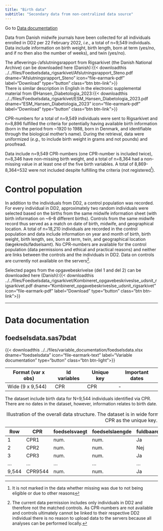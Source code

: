 ```yaml
---
title: "Birth data"
subtitle: "Secondary data from non-centralized data source"
---
```


Go to [Data documentation](foedsel.qmd#data-documentation)

Data from Danish midwife journals have been collected for all individuals enrolled in DD2 per 22 February 2022, *i.e.,* a total of n=9,549 individuals. Data include information on birth weight, birth length, born at term (yes/no, and if no then also the number of weeks), and twin (yes/no).

The afleverings-/afslutningsrapport from Rigsarkivet (the Danish National Archive) can be downloaded here (Danish):{{< downloadthis ../../files/Foedselsdata_rigsarkivet/Afslutningsrapport_Steno.pdf dname="Afslutningsrapport_Steno" icon="file-earmark-pdf" label="Download" type="button" class="btn btn-link">}}\
There is similar description in English in the electronic supplemental material from @Hansen_Diabetologia_2023:{{< downloadthis ../../files/Foedselsdata_rigsarkivet/ESM_Hansen_Diabetologia_2023.pdf dname="ESM_Hansen_Diabetologia_2023" icon="file-earmark-pdf" label="Download" type="button" class="btn btn-link">}}

CPR-numbers for a total of n=9,549 individuals were sent to Rigsarkivet and n=8,896 fulfilled the criteria for potentially having available birth information (born in the period from \~1920 to 1988, born in Denmark, and identifiable through the biological mother's name). During the retrieval, data were uniformized (*e.g.,* to include birth weight in grams and not pounds) and proofread.

Data include n=9,549 CPR-numbers (one CPR-number is included twice), n=8,346 have non-missing birth weight, and a total of n=8,364 had a non-missing value in at least one of the five birth variables. A total of 8,869-8,364=532 were not included despite fulfilling the criteria (not registered[^1]).

[^1]: It is not marked in the data whether missing was due to not being eligible or due to other reasons

# Control population

In addition to the individuals from DD2, a control population was recorded. For every individual in DD2, approximately two random individuals were selected based on the births from the same midwife information sheet (with birth information on \~6--8 different births). Controls from the same midwife record thus served as a match on date of birth, midwife, and geographical location. A total of n=18,210 individuals are recorded in the control population and data include information on year and month of birth, birth weight, birth length, sex, born at term, twin, and geographical location (lægekreds/fødselsamt). No CPR-numbers are available for the control population (data permissions and ethical and practical reasons) and neither are links between the controls and the individuals in DD2. Data on controls are currently not available on the servers[^2].

[^2]: The current data permission includes only individuals in DD2 and therefore not the matched controls. As CPR-numbers are not available and controls ultimately cannot be linked to their respective DD2 individual there is no reason to upload data to the servers because all analyses can be performed locally.

Selected pages from the opgavebeskrivelse (del 1 and del 2) can be downloaded here (Danish):{{< downloadthis ../../files/Foedselsdata_rigsarkivet/Kombineret_opgavebeskriveslse_udsnit_rigsarkivet.pdf dname="Kombineret_opgavebeskriveslse_udsnit_rigsarkivet" icon="file-earmark-pdf" label="Download" type="button" class="btn btn-link">}}\

<!-- ::: {.callout-note appearance="default"} -->

<!-- ## Spørgsmål til dokumentationen   -->

<!-- (mail sendt 05.09.2023) -->

<!-- (mail sendt 06.09.2023) -->

<!-- Og nu har jeg sendt det til Allan og Charlotte  -->

<!-- -   Jeg kan se i afslutningsrapporten at Rigsarkivet har fået n=9549 cpr-numre de skulle tjekke, og så vidt jeg kan se er det \"hele DD2\". Ved du hvem der har dannet denne population og hvornår? Jeg har nemlig brug for at vide pr. hvilken dato det er hele DD2 (og om der alligevel er eventuelle eksklusionskriterier). Mit bedste gæt er 22. februar 2022, men jeg vil bare gerne have den korrekte dato, hvis det er muligt. -->

<!-- Vi går med 22. feb -->

<!-- -    I afslutningsrapporten står der også at ud af de n=9549 individer, kunne n=8896 dokumenteres, idet de opfyldte kriterierne (cpr, mor, Danmark osv.). Når jeg kigger i data er der non-missing data på n=8364 individer, så der må være 532 individer der af en eller anden grund ikke kunne findes i journalerne selvom de opfyldte kravene. Ved du om det er registreret hvem det er? -->

<!-- Det er ikke registreret -->

<!-- -    Mht. kontrollerne, så vil jeg høre om du har noget dokumentation på dem. Jeg har vist bare et datasæt, men ikke noget yderligere information om hvordan de er fundet. Jeg kan se i ESM til din artikel, at det er 2 individer fra samme side i journalen, og det er såmænd bare det jeg gerne vil have noget officielt dokumentation på. Derudover, så har vi ingen cpr-numre på kontrollerne, og så vidt jeg husker har du engang sagt at det var fordi vi ikke fik lov til at indsamle dem. Er det korrekt? Ved du om der også er en grund til man ikke har gemt hvilket individ fra DD2 hver kontrol tilhører? -->

<!-- Jeg har nu fået noget informaiton fra Allan, men det passer stadig ikke helt 100% -->

<!-- -    Jeg kan også se at der er n=18,210 kontroller. Hvis der er fundet 2 pr. individ, så svarer det til 9105 individer i DD2, men det er jo ikke muligt, hvis de kun kunne dokumentere maksimalt n=8896. Ved du hvorfor det netop er dette antal? -->

<!-- Der er bare angivet cirka-tal i opgaven -->

<!-- I dokumentationen står der: -->

<!-- I opgaven indtastes: -->

<!-- o 50% af jordemoderprotokolsiderne fra den tidligere fødselsdataundersøgelse. Ca. -->

<!-- 15.000 kontrolfødsler, ud fra en antagelse om cirka 5 fødsler pr. side. -->

<!-- o 50% af fødselsindberetningerne udvælges 2 tilfældige indberetninger fra ca. samme -->

<!-- dato i samme amt. Ca. 1200. -->

<!-- o I alt forventes altså en kontrolpopulation på ca. 16.000 individer. -->

<!-- ::: -->

------------------------------------------------------------------------

# Data documentation

## foedselsdata.sas7bdat

{{< downloadthis ../../files/variable_documentation/foedselsdata.xlsx dname="foedselsdata" icon="file-earmark-text" label="Variable documentation" type="button" class="btn btn-light">}}

| Format (var x obs) | Id variables | Unique key | Important dates |
|--------------------|--------------|------------|-----------------|
| Wide (9 x 9,544)   | CPR          | CPR        | \-              |


The dataset include birth data for N=9,544 individuals identified via CPR. There are no dates in the dataset, however, information relates to birth date. 


| Row | CPR | foedselsvaegt | foedselslaengde | fuldbaarenhed | uger_for_tidligt | tvilllingefoedsel |
|-----------|-----------|-----------|-----------|-----------|-----------|-----------|
| 1 | CPR1 | num. | num. | Ja |  | 0 |
| 2 | CPR2 | num. | num. | Nej | 2 til 3 | 0 |
| 3 | CPR3 | num. | num. | Ja |  | 0 |
| ... | ... | ... | ... | ... | ... | ... |
| 9,544 | CPR9544 | num. | num. | Ja |  | 1 |

: Illustration of the overall data structure. The dataset is in wide format (9 variables x 9,544 observations), with CPR as the unique key.
